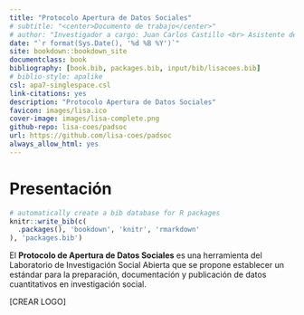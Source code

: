 ```yaml
--- 
title: "Protocolo Apertura de Datos Sociales"
# subtitle: "<center>Documento de trabajo</center>"
# author: "Investigador a cargo: Juan Carlos Castillo <br> Asistente de investigación: Valentina Andrade <br> Pasante: Vanessa Leyton"
date: "`r format(Sys.Date(), '%d %B %Y')`"
site: bookdown::bookdown_site
documentclass: book
bibliography: [book.bib, packages.bib, input/bib/lisacoes.bib]
# biblio-style: apalike
csl: apa7-singlespace.csl
link-citations: yes
description: "Protocolo Apertura de Datos Sociales"
favicon: images/lisa.ico
cover-image: images/lisa-complete.png
github-repo: lisa-coes/padsoc
url: https://github.com/lisa-coes/padsoc
always_allow_html: yes
---
```


# Presentación {-}

```r
# automatically create a bib database for R packages
knitr::write_bib(c(
  .packages(), 'bookdown', 'knitr', 'rmarkdown'
), 'packages.bib')
```


El **Protocolo de Apertura de Datos Sociales** es una herramienta del Laboratorio de Investigación Social Abierta que se propone establecer un estándar para la preparación, documentación y publicación de datos cuantitativos en investigación social.

[CREAR LOGO]









  

